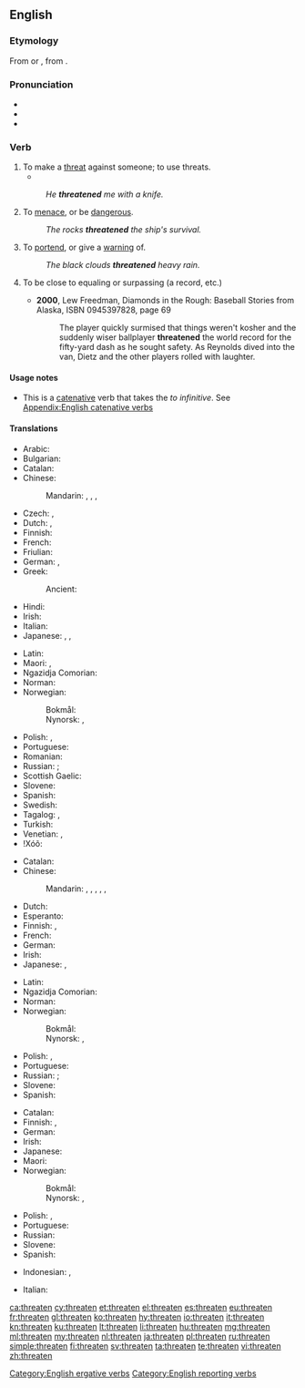 ==English==

===Etymology===
From {{etyl|enm|en}} {{m|enm|þreaten}} or {{m|enm|þreten}}, from {{etyl|ang|en}} {{m|ang|þrēatian}}.

===Pronunciation===
* {{IPA|/ˈθɹɛt.n̩/|lang=en}}
* {{audio|en-us-threaten.ogg|Audio (US)|lang=en}}
* {{hyphenation|threat|en|lang=en}}

===Verb===
{{en-verb}}

# To make a [[threat]] against someone; to use threats.
#* {{quote-book|year=1905|author=[[w:Emma Orczy|Baroness Emmuska Orczy]]
|title=[[w:The Case of Miss Elliott|The Hocussing of Cigarette]]
|chapter=2|url=http://openlibrary.org/works/OL8479084W
|passage=No one, however, would have anything to do with him, as Mr. Keeson's orders in those respects were very strict&thinsp;; he had often '''threatened''' any one of his ''employés'' with instant dismissal if he found him in company with one of these touts.}}
#: ''He '''threatened''' me with a knife.''
# To [[menace]], or be [[dangerous]].
#: ''The rocks '''threatened''' the ship's survival.''
# To [[portend]], or give a [[warning]] of.
#: ''The black clouds '''threatened''' heavy rain.''
# {{label|en|figuratively}} To be close to equaling or surpassing (a record, etc.)
#* '''2000''', Lew Freedman, Diamonds in the Rough: Baseball Stories from Alaska, ISBN 0945397828, page 69
#*: The player quickly surmised that things weren't kosher and the suddenly wiser ballplayer '''threatened''' the world record for the fifty-yard dash as he sought safety. As Reynolds dived into the van, Dietz and the other players rolled with laughter.

====Usage notes====
* This is a [[catenative]] verb that takes the ''to infinitive''. See [[Appendix:English catenative verbs]]

====Translations====
{{trans-top|to make a threat against someone; to use threats}}
* Arabic: {{t|ar|هَدَّدَ}}
* Bulgarian: {{t+|bg|запла́швам}}
* Catalan: {{t+|ca|amenaçar}}
* Chinese:
*: Mandarin: {{t+|cmn|威脅|sc=Hani}}, {{t+|cmn|威胁|tr=wēixié|sc=Hani}}, {{t+|cmn|恐嚇|sc=Hani}}, {{t+|cmn|恐吓|tr=kǒnghè|sc=Hani}}
* Czech: {{t|cs|hrozit}}, {{t|cs|vyhrožovat}}
* Dutch: {{t+|nl|bedreigen}}, {{t+|nl|dreigen}}
* Finnish: {{t+|fi|uhata|sc=Cyrl}}
* French: {{t+|fr|menacer}}
* Friulian: {{t|fur|menaçâ}}
* German: {{t+|de|drohen}}, {{t+|de|bedrohen}}
* Greek: {{t+|el|απειλώ}}
*: Ancient: {{t|grc|ἀπειλέω}}
* Hindi: {{t|hi|धमकाना|tr=dhamkānā}}
* Irish: {{t|ga|bagair}}
* Italian: {{t+|it|minacciare}}
* Japanese: {{t+|ja|脅す|tr=おどす, odosu}}, {{t|ja|脅迫|tr=きょうはくする, kyōhaku suru|alt=脅迫する}}, {{t+|ja|脅かす|tr=おどかす, odokasu, おびやかす, obiyakasu|sc=Jpan}}
{{trans-mid}}
* Latin: {{t|la|minor}}
* Maori: {{t|mi|takutaku}}, {{t|mi|kapatau}}
* Ngazidja Comorian: {{t|zdj|risiza|alt=urisiza}}
* Norman: {{t|nrf|m'nichi}} {{qualifier|Jersey}}
* Norwegian:
*: Bokmål: {{t+|nb|true}}
*: Nynorsk: {{t|nn|true}}, {{t|nn|truge}}
* Polish: {{t+|pl|grozić}}, {{t+|pl|zagrażać}}
* Portuguese: {{t+|pt|ameaçar}}
* Romanian: {{t+|ro|amenința}}
* Russian: {{t+|ru|грози́ть|impf}}; {{t+|ru|угрожа́ть|impf}}
* Scottish Gaelic: {{t|gd|maoidh}}
* Slovene: {{t+|sl|groziti}}
* Spanish: {{t+|es|amenazar}}
* Swedish: {{t+|sv|hota}}
* Tagalog: {{t|tl|pagbantaan}}, {{t|tl|balaan}}
* Turkish: {{t+|tr|gözünü korkutmak}}
* Venetian: {{t|vec|minasar}}, {{t|vec|manasar}}
* ǃXóõ: {{t|nmn|ʻǁna̰ha}}
{{trans-bottom}}

{{trans-top|to menace, or be dangerous}}
* Catalan: {{t+|ca|amenaçar}}
* Chinese:
*: Mandarin: {{t+|cmn|威脅|sc=Hani}}, {{t+|cmn|威胁|tr=wēixié|sc=Hani}}, {{t+|cmn|恐嚇|sc=Hani}}, {{t+|cmn|恐吓|tr=kǒnghè|sc=Hani}}, {{t+|cmn|危險|alt=有...危險|sc=Hani}}, {{t+|cmn|危险|tr=yǒu...wéixiǎn|alt=有...危险|sc=Hani}}
* Dutch: {{t+|nl|bedreigen}}
* Esperanto: {{t|eo|minaci}}
* Finnish: {{t+|fi|uhata|sc=Cyrl}}, {{t+|fi|vaarantaa|sc=Cyrl}}
* French: {{t+|fr|menacer}}
* German: {{t+|de|bedrohen}}
* Irish: {{t|ga|bagair}}
* Japanese: {{t+|ja|脅かす|tr=おどかす, odokasu, おびやかす, obiyakasu|sc=Jpan}}, {{t+|ja|威嚇|tr=いかくする, ikaku suru|alt=威嚇する}}
{{trans-mid}}
* Latin: {{t|la|insto}}
* Ngazidja Comorian: {{t|zdj|shangaza|alt=ushangaza}}
* Norman: {{t|nrf|m'nichi}} {{qualifier|Jersey}}
* Norwegian:
*: Bokmål: {{t+|nb|true}}
*: Nynorsk: {{t|nn|true}}, {{t|nn|truge}}
* Polish: {{t+|pl|grozić}}, {{t+|pl|zagrażać}}
* Portuguese: {{t+|pt|ameaçar}}
* Russian: {{t+|ru|грози́ть|impf}}; {{t+|ru|угрожа́ть|impf}}
* Slovene: {{t+|sl|groziti}}
* Spanish: {{t+|es|amenazar}}
{{trans-bottom}}

{{trans-top|to portend, or give a warning}}
* Catalan: {{t+|ca|amenaçar}}
* Finnish: {{t+|fi|enteillä|sc=Cyrl}}, {{t+|fi|uhata|sc=Cyrl}}
* German: {{t|de|androhen}}
* Irish: {{t|ga|bagair}}
* Japanese: {{t+|ja|威嚇|tr=いかくする, ikaku suru|alt=威嚇する}}
* Maori: {{t|mi|kapatau}}
* Norwegian:
*: Bokmål: {{t+|nb|true}}
*: Nynorsk: {{t|nn|true}}, {{t|nn|truge}}
{{trans-mid}}
* Polish: {{t+|pl|grozić}}, {{t+|pl|zagrażać}}
* Portuguese: {{t+|pt|ameaçar}}
* Russian: {{t+|ru|предвеща́ть|impf}}
* Slovene: {{t+|sl|groziti}}
* Spanish: {{t+|es|amenazar}}
{{trans-bottom}}

{{checktrans-top}}
* Indonesian: {{t-check|id|ancam|alt=mengancam}}, {{t-check|id|takut|alt=menakut-nakuti}}
{{trans-mid}}
* Italian: {{t-check|it|minacciare}}
{{trans-bottom}}

[[Category:English ergative verbs]]
[[Category:English reporting verbs]]

[[ca:threaten]]
[[cy:threaten]]
[[et:threaten]]
[[el:threaten]]
[[es:threaten]]
[[eu:threaten]]
[[fr:threaten]]
[[gl:threaten]]
[[ko:threaten]]
[[hy:threaten]]
[[io:threaten]]
[[it:threaten]]
[[kn:threaten]]
[[ku:threaten]]
[[lt:threaten]]
[[li:threaten]]
[[hu:threaten]]
[[mg:threaten]]
[[ml:threaten]]
[[my:threaten]]
[[nl:threaten]]
[[ja:threaten]]
[[pl:threaten]]
[[ru:threaten]]
[[simple:threaten]]
[[fi:threaten]]
[[sv:threaten]]
[[ta:threaten]]
[[te:threaten]]
[[vi:threaten]]
[[zh:threaten]]